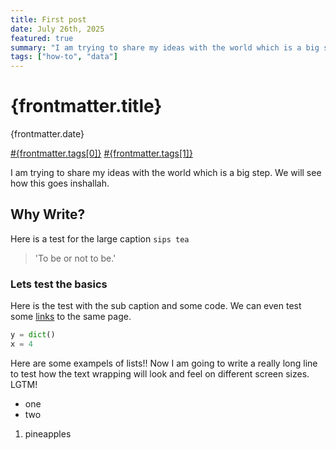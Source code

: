 ```yaml
---
title: First post
date: July 26th, 2025
featured: true
summary: "I am trying to share my ideas with the world which is a big step. We will see how this goes inshallah."
tags: ["how-to", "data"]
---
```


# {frontmatter.title}

<figcaption> {frontmatter.date}</figcaption>

[#{frontmatter.tags[0]}]() [#{frontmatter.tags[1]}]()

I am trying to share my ideas with the world which is a big step. We will see how this goes inshallah.

## Why Write?

Here is a test for the large caption `sips tea`

> 'To be or not to be.'

### Lets test the basics

Here is the test with the sub caption and some code. We can even test some [links](first) to the same page.

```python
y = dict()
x = 4
```

Here are some exampels of lists!! Now I am going to write a really long line
to test how the text wrapping will look and feel on different screen sizes.
LGTM!

- one
- two

1. pineapples
